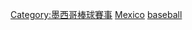 [[Category:墨西哥棒球賽事|Category:墨西哥棒球賽事]]
[[Category:各國主辦的國際棒球賽事|Mexico]]
[[Category:墨西哥主辦的國際體育賽事|baseball]]